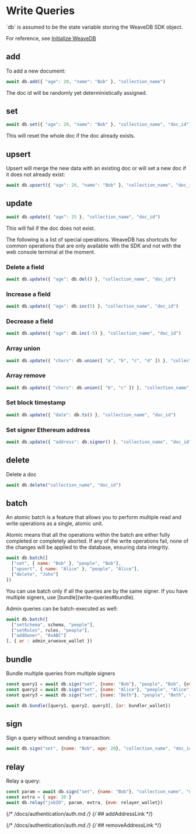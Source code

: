 
# Write Queries

<Callout type="info" emoji="💡">
`db` is assumed to be the state variable storing the WeaveDB SDK object.

For reference, see [Initialize WeaveDB](/quick-start#initialize-weavedb)
</Callout>

## add

To add a new document:

```js copy
await db.add({ "age": 20, "name": "Bob" }, "collection_name")
```
<Callout type="info" emoji="💡">
The doc id will be randomly yet deterministically assigned.
</Callout>

## set

```js copy
await db.set({ "age": 20, "name": "Bob" }, "collection_name", "doc_id")
```

<Callout type="info" emoji="💡">
This will reset the whole doc if the doc already exists.
</Callout>

## upsert

Upsert will merge the new data with an existing doc or will set a new doc if it does not already exist:

```js copy
await db.upsert({ "age": 20, "name": "Bob" }, "collection_name", "doc_id")
```

## update

```js copy
await db.update({ "age": 25 }, "collection_name", "doc_id")
```

<Callout type="info" emoji="💡">
This will fail if the doc does not exist.
</Callout>

The following is a list of special operations. WeaveDB has shortcuts for common operations that are only available with the SDK and not with the web console terminal at the moment.

### Delete a field

```js copy
await db.update({ "age": db.del() }, "collection_name", "doc_id")
```

### Increase a field

```js copy
await db.update({ "age": db.inc(5) }, "collection_name", "doc_id")
```

### Decrease a field

```js copy
await db.update({ "age": db.inc(-5) }, "collection_name", "doc_id")
```

### Array union

```js copy
await db.update({ "chars": db.union([ "a", "b", "c", "d" ]) }, "collection_name", "doc_id")
```

### Array remove

```js copy
await db.update({ "chars": db.union([ "b", "c" ]) }, "collection_name", "doc_id")
```

### Set block timestamp
```js copy
await db.update({ "date": db.ts() }, "collection_name", "doc_id")
```

### Set signer Ethereum address
```js copy
await db.update({ "address": db.signer() }, "collection_name", "doc_id")
```

## delete

Delete a doc

```js copy
await db.delete("collection_name", "doc_id")
```

## batch

An atomic batch is a feature that allows you to perform multiple read and write operations as a single, atomic unit. 

Atomic means that all the operations within the batch are either fully completed or completely aborted. If any of the write operations fail, none of the changes will be applied to the database, ensuring data integrity.

```js copy
await db.batch([
  ["set", { name: "Bob" }, "people", "Bob"],
  ["upsert", { name: "Alice" }, "people", "Alice"],
  ["delete", "John"]
])
```

<Callout type="info" emoji="💡">
You can use batch only if all the queries are by the same signer. If you have multiple signers, use [bundle](write-queries#bundle).
</Callout>

Admin queries can be batch-executed as well:

```js copy
await db.batch([
  ["setSchema", schema, "people"],
  ["setRules", rules, "people"],
  ["addOwner", "0xABC"]
], { ar : admin_arweave_wallet })
```

## bundle

Bundle multiple queries from multiple signers

```js copy
const query1 = await db.sign("set", {name: "Bob"}, "people", "Bob", {evm: wallet1})
const query2 = await db.sign("set", {name: "Alice"}, "people", "Alice", {ii: wallet2})
const query3 = await db.sign("set", {name: "Beth"}, "people", "Beth", {ar: wallet3})

await db.bundle([query1, query2, query3], {ar: bundler_wallet})
```

## sign

Sign a query without sending a transaction:

```js copy
await db.sign("set", {name: "Bob", age: 20}, "collection_name", "doc_id")
```

## relay

Relay a query:

```js copy
const param = await db.sign("set", {name: "Bob"}, "collection_name", "doc_id")
const extra = { age: 20 }
await db.relay("jobID", param, extra, {evm: relayer_wallet})
```

{/* /docs/authentication/auth.md */}
{/* ## addAddressLink */}

{/* /docs/authentication/auth.md */}
{/* ## removeAddressLink */}

